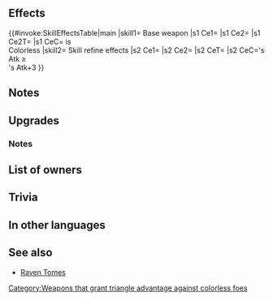 {{Weapon Infobox
|tagid=SID_黒鴉の書
|weaponType=Red Tome
|might=14
|range=2
|effect=Grants weapon-triangle advantage against colorless foes, and inflicts weapon-triangle disadvantage on colorless foes during combat.
|cost=400
|exclusive=1
|userVersion1=Closed
|userVersion2=Open
|userVersion3=Gleam Closed
|userVersion4=Gleam Open
|statModifiers=0,14,0,0,0
|required=-
|refinePaths=default
|refineSP=400
|refineMedals=500
|refineDews=200
|effectSkill1=At start of combat, if foe's Atk ≥ unit's Atk+3, inflicts Atk/Res-6 on foe during combat and Special cooldown charge -1 on foe per attack. (Only highest value applied. Does not stack.)
|iconSkill1=Corvus Tome W.png
|tagidExtraSkill1=強
|properties=
}}
==Effects==
{{#invoke:SkillEffectsTable|main
|skill1={{SCi|weapon}} Base weapon
|s1 Ce1={{Eft|New WTA}}
|s1 Ce2={{Eft|New WTD}}
|s1 Ce2T={{Tgt|Foe}}
|s1 CeC={{Tgt|Foe}} is<br>{{Wti|group=1|Colorless}} Colorless
|skill2={{Si|Corvus Tome|refine=Skill1}} Skill refine effects
|s2 Ce1={{Eft|Temporary debuffs|Atk/Res|6}}
|s2 Ce2={{Eft|Guard}}
|s2 CeT={{Tgt|Foe}}
|s2 CeC={{Tgt|Foe}}'s Atk ≥<br>{{Tgt|Unit}}'s Atk+3
}}
==Notes==
{{New WTA|colorless}}
==Upgrades==
{{Weapon Upgrade List}}
===Notes===
{{Temporary debuffs|name={{St|Corvus Tome|refine=Skill1}}}}
{{CooldownChargeMinus|name={{St|Corvus Tome|refine=Skill1}}}}
==List of owners==
{{Skill Hero List}}
==Trivia==
{{Rsn|敵戦闘強化R攻撃差|Enemy Combat Bonuses R Attack Difference}}
==In other languages==
{{OtherLanguages
|english=Corvus Tome
|japanese=黒鴉の書
|german=Rabenbuch
|spanishEU=Grimorio córvido
|spanishLA=Grimorio córvido
|french=Tome de corbeau
|italian=Tomo del corvo
|chineseTW=黑鴉之書
|portuguese=Tomo Corvus
}}
==See also==
{{See also skills|cond=(Description LIKE '%grants weapon-triangle advantage%' AND Description LIKE '%colorless%weapon-triangle%' OR Description LIKE '%foe_s Atk ≥ unit_s Atk%') AND Exclusive='1'}}
* [[Raven Tomes]]
{{Weapons Navbox}}
[[Category:Weapons that grant triangle advantage against colorless foes]]